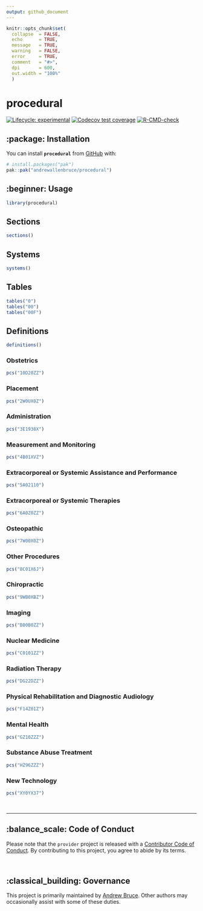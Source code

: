 ```yaml
---
output: github_document
---
```


<!-- README.md is generated from README.Rmd. Please edit that file -->

```r
knitr::opts_chunk$set(
  collapse  = FALSE,
  echo      = TRUE,
  message   = TRUE, 
  warning   = FALSE,
  error     = TRUE,
  comment   = "#>",
  dpi       = 600, 
  out.width = "100%"
  )
```

# procedural

<!-- badges: start -->
[![Lifecycle: experimental](https://img.shields.io/badge/lifecycle-experimental-orange.svg)](https://lifecycle.r-lib.org/articles/stages.html#experimental)
[![Codecov test coverage](https://codecov.io/gh/andrewallenbruce/procedural/branch/main/graph/badge.svg)](https://app.codecov.io/gh/andrewallenbruce/procedural?branch=main)
[![R-CMD-check](https://github.com/andrewallenbruce/procedural/actions/workflows/R-CMD-check.yaml/badge.svg)](https://github.com/andrewallenbruce/procedural/actions/workflows/R-CMD-check.yaml)
<!-- badges: end -->

## :package: Installation

You can install __`procedural`__ from [GitHub](https://github.com/) with:

``` r
# install.packages("pak")
pak::pak("andrewallenbruce/procedural")
```

## :beginner: Usage

```r
library(procedural)
```

## Sections

```r
sections()
```


## Systems

```r
systems()
```

## Tables

```r
tables("0")
tables("00")
tables("00F")
```

## Definitions

```r
definitions()
```

### Obstetrics

```r
pcs("10D20ZZ")
```

### Placement

```r
pcs("2W0UX0Z")
```


### Administration

```r
pcs("3E1938X")
```


### Measurement and Monitoring

```r
pcs("4B01XVZ")
```


### Extracorporeal or Systemic Assistance and Performance

```r
pcs("5A02110")
```


### Extracorporeal or Systemic Therapies

```r
pcs("6A0Z0ZZ")
```


### Osteopathic

```r
pcs("7W00X0Z")
```


### Other Procedures

```r
pcs("8C01X6J")
```


### Chiropractic

```r
pcs("9WB0XBZ")
```


### Imaging

```r
pcs("B00B0ZZ")
```


### Nuclear Medicine

```r
pcs("C0101ZZ")
```

### Radiation Therapy

```r
pcs("DG22DZZ")
```



### Physical Rehabilitation and Diagnostic Audiology

```r
pcs("F14Z01Z")
```


### Mental Health

```r
pcs("GZ10ZZZ")
```


### Substance Abuse Treatment

```r
pcs("HZ96ZZZ")
```


### New Technology

```r
pcs("XY0YX37")
```

<br>

------------------------------------------------------------------------------

## :balance_scale: Code of Conduct

Please note that the `provider` project is released with a [Contributor Code of Conduct](https://andrewallenbruce.github.io/procedural/CODE_OF_CONDUCT.html). By contributing to this project, you agree to abide by its terms.

<br>

## :classical_building: Governance

This project is primarily maintained by [Andrew Bruce](https://github.com/andrewallenbruce). Other authors may occasionally assist with some of these duties.
